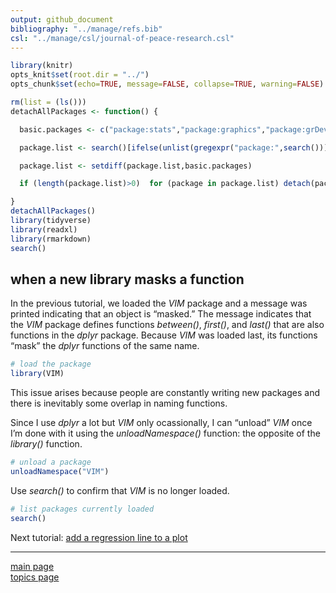 ```yaml
---
output: github_document
bibliography: "../manage/refs.bib" 
csl: "../manage/csl/journal-of-peace-research.csl"
---
```


```r
library(knitr)
opts_knit$set(root.dir = "../")
opts_chunk$set(echo=TRUE, message=FALSE, collapse=TRUE, warning=FALSE)
```

```r
rm(list = (ls()))
detachAllPackages <- function() {

  basic.packages <- c("package:stats","package:graphics","package:grDevices","package:utils","package:datasets","package:methods","package:base")

  package.list <- search()[ifelse(unlist(gregexpr("package:",search()))==1,TRUE,FALSE)]

  package.list <- setdiff(package.list,basic.packages)

  if (length(package.list)>0)  for (package in package.list) detach(package, character.only=TRUE)

}
detachAllPackages()
library(tidyverse)
library(readxl)
library(rmarkdown)
search()
```


## when a new library masks a function

In the previous tutorial, we loaded the *VIM* package and a message was printed indicating that an object is "masked." The message indicates that the *VIM* package defines functions *between()*, *first()*, and *last()* that are also functions in the *dplyr* package. Because *VIM* was loaded last, its functions "mask" the *dplyr* functions of the same name. 


```r
# load the package
library(VIM)
```

This issue arises because people are constantly writing new packages and there is inevitably some overlap in naming functions. 

Since I use *dplyr* a lot but *VIM* only ocassionally, I can "unload" *VIM* once I'm done with it using the *unloadNamespace()* function: the opposite of the *library()* function. 

```r
# unload a package
unloadNamespace("VIM")
```

Use *search()* to confirm that *VIM* is no longer loaded. 

```r
# list packages currently loaded
search()
```







Next tutorial: [add a regression line to a plot](tut-0406_add-regression.md)

---

[main page](../README.md)<br> 
[topics page](../README-by-topic.md)



